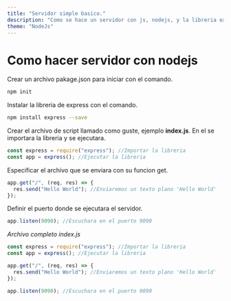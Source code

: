 ```yaml
---
title: "Servidor simple basico."
description: "Como se hace un servidor con js, nodejs, y la libreria express."
theme: "NodeJs"
---
```


# Como hacer servidor con nodejs

Crear un archivo pakage.json para iniciar con el comando.

```bash
npm init
```

Instalar la libreria de express con el comando.

```bash
npm install express --save
```

Crear el archivo de script llamado como guste, ejemplo **index.js**. En el se importara la libreria y se ejecutara.

```js
const express = require("express"); //Importar la libreria
const app = express(); //Ejecutar la libreria
```

Especificar el archivo que se enviara con su funcion get.

```js
app.get("/", (req, res) => {
  res.send("Hello World"); //Enviaremos un texto plano 'Hello World'
});
```

Definir el puerto donde se ejecutara el servidor.

```js
app.listen(9090); //Escuchara en el puerto 9090
```

_Archivo completo index.js_

```js
const express = require("express"); //Importar la libreria
const app = express(); //Ejecutar la libreria

app.get("/", (req, res) => {
  res.send("Hello World"); //Enviaremos un texto plano 'Hello World'
});

app.listen(9090); //Escuchara en el puerto 9090
```